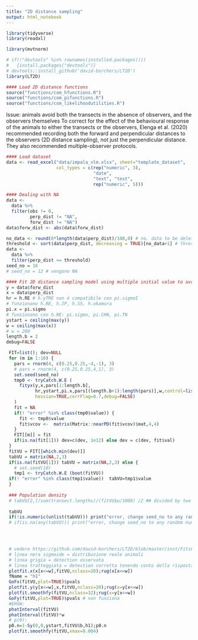 ```yaml
---
title: "2D distance sampling"
output: html_notebook
---
```


```r
library(tidyverse)
library(readxl)

library(mvtnorm)

# if(!"devtools" %in% rownames(installed.packages())) 
#   {install.packages("devtools")}
# devtools::install_github('david-borchers/LT2D')
library(LT2D)
```

```r
#### Load 2D distance functions
source("functions/com_hfunctions.R")
source("functions/com_pifunctions.R")
source("functions/com_likelihoodutilities.R")
```

Issue: animals avoid both the transects in the absence of observers, and the observers themselves
To correct for the effect of the behavioural response of the animals to either the transects or the observers, Elenga et al. (2020) recommended recording both the forward and perpendicular distances to the observers (2D distance sampling), not just the perpendicular distance. They also recommended multiple-observer protocols.

```r
#### Load dataset
data <- read_excel("data/impala_vlm.xlsx", sheet="template_dataset",
                   col_types = c(rep("numeric", 3),
                                 "date",
                                 "text", "text",
                                 rep("numeric", 5)))
```

```r
#### Dealing with NA
data <- 
  data %>% 
  filter(obs != 0,
         perp_dist != "NA",
         forw_dist != "NA")
data$forw_dist <- abs(data$forw_dist)

no_data <- round(8*length(data$perp_dist)/100,0) # no. data to be deleted
threshold <- sort(data$perp_dist, decreasing = TRUE)[no_data+1] # threshold
data <- 
  data %>% 
  filter(perp_dist <= threshold)
seed_no = 16
# seed_no = 12 # vengono NA
```



```r
#### Fit 2D distance sampling model using multiple initial value to avoid local minima in the deviance
y = data$forw_dist
x = data$perp_dist
hr = h.RE # h.yTRE non è compatibile con pi.sigmoI
# funzionano h.RE, h.IP, h.SS, h.okamura
pi.x = pi.sigmo
# funzionano con h.RE: pi.sigmo, pi.CHN, pi.TN
ystart = ceiling(max(y))
w = ceiling(max(x))
# w = 200
length.b = 2
debug=FALSE

 FIT=list(); dev=NULL
 for (m in 1:10) {
   pars = rnorm(4, c(0.25,0.25,-4,-1), 3)
   # pars = rnorm(4, c(0.25,0.25,4,1), 3)
   set.seed(seed_no)
   tmp0 <- tryCatch.W.E (
     fityx(y,x,pars[1:length.b],
           hr,ystart,pi.x,pars[(length.b+1):length(pars)],w,control=list(),
           hessian=TRUE,corrFlag=0.7,debug=FALSE)
   )
   fit = NA
   if(! "error" %in% class(tmp0$value)) {
     fit <- tmp0$value
     fit$vcov <-  matrix(Matrix::nearPD(fit$vcov)$mat,4,4)
   }
   FIT[[m]] = fit
   if(is.na(fit[1])) dev=c(dev, 1e12) else dev = c(dev, fit$val)
 }
 fitVU = FIT[[which.min(dev)]]
 tabVU = matrix(NA,2,3)
 if(is.na(fitVU[1])) tabVU = matrix(NA,2,3) else {
   # set.seed(10)
   tmp1 <- tryCatch.W.E (boot(fitVU))
 if(! "error" %in% class(tmp1$value))  tabVU=tmp1$value
 }
 
 ### Population density
 # tabVU[2,]/sum(transect.lengths)/(fitVU$w/1000) /2 ## divided by two to get the average over 2 years
 
 tabVU
 if(!is.numeric(unlist(tabVU))) print("error, change seed_no to any random number")
 # if(is.na(any(tabVU))) print("error, change seed_no to any random number")


 
```


```r
 # vedere https://github.com/david-borchers/LT2D/blob/master/inst/FitsForPaper.r
 # linea nera sigmoide = distribuzione reale animali
 # linea grigia = detection osservata
 # linea tratteggiata = detection corretta tenendo conto della risposta comportamentale
 plotfit.x(x[x<=w],fitVU,nclass=20);rug(x[x<=w])
 fName = "h1"
 GoFx(fitVU,plot=TRUE)$pvals
 plotfit.y(y[x<=w],x,fitVU,nclass=20);rug(x=y[x<=w])
 plotfit.smoothfy(fitVU,nclass=32);rug(x=y[x<=w])
 GoFy(fitVU,plot=TRUE)$pvals # non funziona
 #EHSW:
 phatInterval(fitVU)
 phatInterval(fitVU)*w
 # p(0):
 p0.n=1-Sy(0,0,ystart,fitVU$b,h1);p0.n
 plotfit.smoothfy(fitVU,xmax=0.004)
 
```


